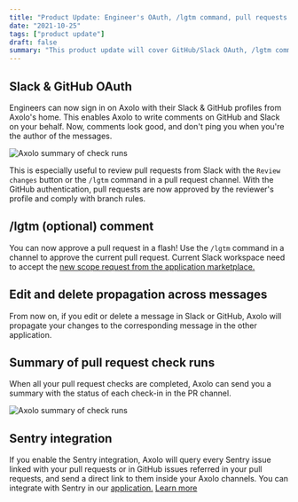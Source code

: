 ```yaml
---
title: "Product Update: Engineer's OAuth, /lgtm command, pull requests checks and Sentry integration"
date: "2021-10-25"
tags: ["product update"]
draft: false
summary: "This product update will cover GitHub/Slack OAuth, /lgtm command, edit/delete propagation accross your tools, how we handle pull request checks and the Sentry integration."
---
```


## Slack & GitHub OAuth

Engineers can now sign in on Axolo with their Slack & GitHub profiles from Axolo's home. This enables Axolo to write comments on GitHub and Slack on your behalf. Now, comments look good, and don't ping you when you're the author of the messages.

<div style={{ display: "flex", justifyContent: "center" }}>
  <img
    src="https://axolo.s3.eu-west-3.amazonaws.com/communication/blog/product-update/axolo_oauth.png"
    alt="Axolo summary of check runs"
    style={{ maxWidth: "650px" }}
  />
</div>

This is especially useful to review pull requests from Slack with the `Review changes` button or the `/lgtm` command in a pull request channel. With the GitHub authentication, pull requests are now approved by the reviewer's profile and comply with branch rules.

## /lgtm (optional) comment

You can now approve a pull request in a flash! Use the `/lgtm` command in a channel to approve the current pull request. Current Slack workspace need to accept the <a target="_blank"
      rel="noopener noreferrer"
      href="https://slack.com/apps/A01RP0R62N7-axolo-for-github">new scope request from the application marketplace.</a>

## Edit and delete propagation across messages

From now on, if you edit or delete a message in Slack or GitHub, Axolo will propagate your changes to the corresponding message in the other application.

## Summary of pull request check runs

When all your pull request checks are completed, Axolo can send you a summary with the status of each check-in in the PR channel.

<div style={{ display: "flex", justifyContent: "center" }}>
  <img
    src="https://axolo.s3.eu-west-3.amazonaws.com/communication/docs/all_checks.png"
    alt="Axolo summary of check runs"
    style={{ maxWidth: "550px" }}
  />
</div>

## Sentry integration

If you enable the Sentry integration, Axolo will query every Sentry issue linked with your pull requests or in GitHub issues referred in your pull requests, and send a direct link to them inside your Axolo channels. You can integrate with Sentry in our <a target="_blank"
      rel="noopener noreferrer"
      href="https://app.axolo.co">application.</a> [Learn more](https://axolo.co/docs/application-settings/integrations)

